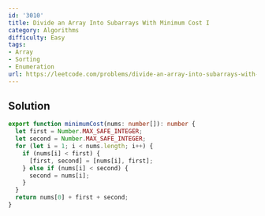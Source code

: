```yaml
---
id: '3010'
title: Divide an Array Into Subarrays With Minimum Cost I
category: Algorithms
difficulty: Easy
tags:
- Array
- Sorting
- Enumeration
url: https://leetcode.com/problems/divide-an-array-into-subarrays-with-minimum-cost-i
---
```


## Solution

```typescript filename="solution.ts" copy
export function minimumCost(nums: number[]): number {
  let first = Number.MAX_SAFE_INTEGER;
  let second = Number.MAX_SAFE_INTEGER;
  for (let i = 1; i < nums.length; i++) {
    if (nums[i] < first) {
      [first, second] = [nums[i], first];
    } else if (nums[i] < second) {
      second = nums[i];
    }
  }
  return nums[0] + first + second;
}
```

